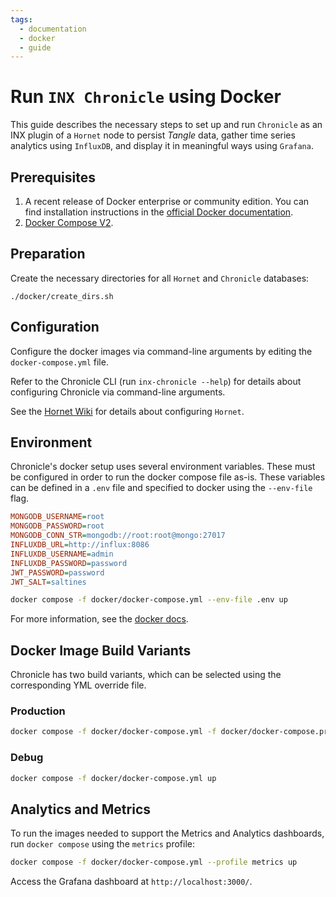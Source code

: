 ```yaml
---
tags:
  - documentation
  - docker
  - guide
---
```


# Run `INX Chronicle` using Docker

This guide describes the necessary steps to set up and run `Chronicle` as an INX plugin of a `Hornet` node to persist _Tangle_ data, gather time series analytics using `InfluxDB`, and display it in meaningful ways using `Grafana`.

## Prerequisites

1. A recent release of Docker enterprise or community edition. You can find installation instructions in the [official Docker documentation](https://docs.docker.com/engine/install/).
2. [Docker Compose V2](https://docs.docker.com/compose/install/).

## Preparation

Create the necessary directories for all `Hornet` and `Chronicle` databases:

```
./docker/create_dirs.sh
```

## Configuration

Configure the docker images via command-line arguments by editing the `docker-compose.yml` file.

Refer to the Chronicle CLI (run `inx-chronicle --help`) for details about configuring Chronicle via command-line arguments.

See the [Hornet Wiki](/hornet/references/configuration/) for details about configuring `Hornet`.

## Environment

Chronicle's docker setup uses several environment variables. These must be configured in order to run the docker compose file as-is. These variables can be defined in a `.env` file and specified to docker using the `--env-file` flag.

```ini
MONGODB_USERNAME=root
MONGODB_PASSWORD=root
MONGODB_CONN_STR=mongodb://root:root@mongo:27017
INFLUXDB_URL=http://influx:8086
INFLUXDB_USERNAME=admin
INFLUXDB_PASSWORD=password
JWT_PASSWORD=password
JWT_SALT=saltines
```

```sh
docker compose -f docker/docker-compose.yml --env-file .env up
```

For more information, see the [docker docs](https://docs.docker.com/compose/environment-variables).

## Docker Image Build Variants

Chronicle has two build variants, which can be selected using the corresponding YML override file.

### Production

```sh
docker compose -f docker/docker-compose.yml -f docker/docker-compose.prod.yml up
```

### Debug

```sh
docker compose -f docker/docker-compose.yml up
```

## Analytics and Metrics

To run the images needed to support the Metrics and Analytics dashboards, run `docker compose` using the `metrics` profile:

```sh
docker compose -f docker/docker-compose.yml --profile metrics up
```

Access the Grafana dashboard at `http://localhost:3000/`.
